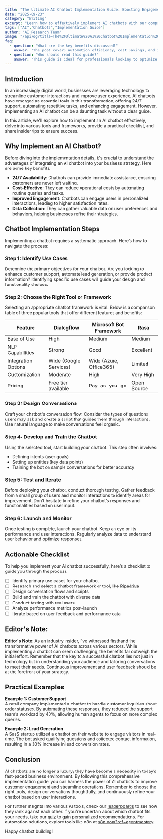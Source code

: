 ```yaml
---
title: "The Ultimate AI Chatbot Implementation Guide: Boosting Engagement and Efficiency"
date: "2025-09-23"
category: "Writing"
excerpt: "Learn how to effectively implement AI chatbots with our comprehensive guide, featuring tools, checklists, and expert advice."
tags: ["AI","Chatbots","Implementation Guide"]
author: "AI Research Team"
image: "/api/og?title=The%20Ultimate%20AI%20Chatbot%20Implementation%20Guide%3A%20Boosting%20Engagement%20and%20Efficiency&type=blog&category=Writing"
faq:
  - question: "What are the key benefits discussed?"
    answer: "The post covers automation efficiency, cost savings, and implementation strategies for writing tools."
  - question: "Who should read this guide?"
    answer: "This guide is ideal for professionals looking to optimize their writing workflows with AI-powered solutions."
---
```


## Introduction

In an increasingly digital world, businesses are leveraging technology to streamline customer interactions and improve user experience. AI chatbots have emerged as essential tools in this transformation, offering 24/7 support, automating repetitive tasks, and enhancing engagement. However, implementing an AI chatbot can be a daunting task without a clear guide.

In this article, we'll explore how to implement an AI chatbot effectively, delve into various tools and frameworks, provide a practical checklist, and share insider tips to ensure success.

## Why Implement an AI Chatbot?

Before diving into the implementation details, it's crucial to understand the advantages of integrating an AI chatbot into your business strategy. Here are some key benefits:

- **24/7 Availability**: Chatbots can provide immediate assistance, ensuring customers are never left waiting.
- **Cost-Effective**: They can reduce operational costs by automating routine queries and tasks.
- **Improved Engagement**: Chatbots can engage users in personalized interactions, leading to higher satisfaction rates.
- **Data Collection**: They can gather valuable data on user preferences and behaviors, helping businesses refine their strategies.

## Chatbot Implementation Steps

Implementing a chatbot requires a systematic approach. Here's how to navigate the process:

### Step 1: Identify Use Cases

Determine the primary objectives for your chatbot. Are you looking to enhance customer support, automate lead generation, or provide product information? Identifying specific use cases will guide your design and functionality choices.

### Step 2: Choose the Right Tool or Framework

Selecting an appropriate chatbot framework is vital. Below is a comparison table of three popular tools that offer different features and benefits:

| Feature              | Dialogflow                | Microsoft Bot Framework     | Rasa                  |
|----------------------|--------------------------|----------------------------|-----------------------|
| Ease of Use          | High                     | Medium                     | Medium                |
| NLP Capabilities     | Strong                   | Good                       | Excellent             |
| Integration Options   | Wide (Google Services)   | Wide (Azure, Office365)    | Limited               |
| Customization        | Moderate                 | High                       | Very High             |
| Pricing              | Free tier available      | Pay-as-you-go              | Open Source           |

### Step 3: Design Conversations

Craft your chatbot's conversation flow. Consider the types of questions users may ask and create a script that guides them through interactions. Use natural language to make conversations feel organic.

### Step 4: Develop and Train the Chatbot

Using the selected tool, start building your chatbot. This step often involves:
- Defining intents (user goals)
- Setting up entities (key data points)
- Training the bot on sample conversations for better accuracy

### Step 5: Test and Iterate

Before deploying your chatbot, conduct thorough testing. Gather feedback from a small group of users and monitor interactions to identify areas for improvement. Don’t hesitate to refine your chatbot’s responses and functionalities based on user input.

### Step 6: Launch and Monitor

Once testing is complete, launch your chatbot! Keep an eye on its performance and user interactions. Regularly analyze data to understand user behavior and optimize responses.

## Actionable Checklist

To help you implement your AI chatbot successfully, here’s a checklist to guide you through the process:

- [ ] Identify primary use cases for your chatbot
- [ ] Research and select a chatbot framework or tool, like [Pipedrive](/tools/pipedrive)
- [ ] Design conversation flows and scripts
- [ ] Build and train the chatbot with diverse data
- [ ] Conduct testing with real users
- [ ] Analyze performance metrics post-launch
- [ ] Iterate based on user feedback and performance data

## Editor's Note:

**Editor's Note:** As an industry insider, I've witnessed firsthand the transformative power of AI chatbots across various sectors. While implementing a chatbot can seem challenging, the benefits far outweigh the initial effort. Remember that the key to a successful chatbot lies not just in technology but in understanding your audience and tailoring conversations to meet their needs. Continuous improvement and user feedback should be at the forefront of your strategy. 

## Practical Examples

**Example 1: Customer Support**  
A retail company implemented a chatbot to handle customer inquiries about order statuses. By automating these responses, they reduced the support team's workload by 40%, allowing human agents to focus on more complex queries.

**Example 2: Lead Generation**  
A SaaS startup utilized a chatbot on their website to engage visitors in real-time. The bot asked qualifying questions and collected contact information, resulting in a 30% increase in lead conversion rates.

## Conclusion

AI chatbots are no longer a luxury; they have become a necessity in today’s fast-paced business environment. By following this comprehensive implementation guide, you can harness the power of AI chatbots to improve customer engagement and streamline operations. Remember to choose the right tools, design conversations thoughtfully, and continuously refine your chatbot based on user interactions. 

For further insights into various AI tools, check our [leaderboards](/leaderboards) to see how they rank against each other. If you're uncertain about which chatbot fits your needs, take our [quiz](/quiz) to gain personalized recommendations. For automation solutions, explore tools like n8n at [n8n.com?ref=agentmastery](https://n8n.com?ref=agentmastery). 

Happy chatbot building!
